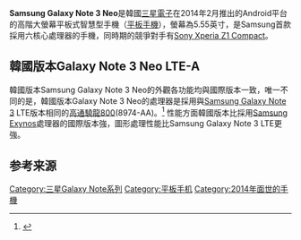 {{noteTA|G1=IT}}
{{Infobox Mobile
| name         = Samsung Galaxy Note 3 Neo <br />
SM-N750 (3G) <br />SM-N7505/7 (LTE) <br />SM-N750K/L/S (韓國版本LTE-A)
| image        = Samsung Galaxy Note 3 Neo.png
| width        = 100px
| manufacturer = [[三星電子|三星電子]]
| carrier      =
| released     = {{Start date|2013|02|01}}
| screen       = 1280×720，5.55[[英寸|in]]（14.09[[厘米|cm]]），265[[分辨率|ppi]] HD [[Super_AMOLED|Super AMOLED]]
| ext_screen   =
| camera       = {{Collapsible list
| title=
|800万[[像素|像素]][[背照式传感器|背照式传感器]]
|[[LED|LED]] flash
|[[高清视频|高清视频]]（[[1080p|1080p]]）30[[刷新率|帧/秒]]
|[[焦距|焦距]] 3.7mm
|[[光圈|光圈]] f/2.6
|[[自动对焦|自动对焦]]
|零[[快门时滞|快门时滞]]
|高清视频和照片同步摄录
|人脸识别
|[[视频防抖|视频防抖]]<ref name="GSMArena">{{cite web|url=http://www.gsmarena.com/samsung_galaxy_note_ii-review-811.php|title=Samsung Galaxy Note II N7100 preview: A closer look|date=2012-09-10|publisher=GSM Arena|accessdate=2012-09-12|archive-date=2018-12-25|archive-url=https://web.archive.org/web/20181225145925/https://www.gsmarena.com/samsung_galaxy_note_ii-review-811.php%20|dead-url=no}}</ref>}}
| 2nd_camera   = 190万像素，支持[[720p|720p]]视频录制 <br />韓國版本為210万像素，支持[[1080p|1080p]]视频录制
| os           = [[Android|Android 5.1.1]]
| input        = [[多點觸控|多點觸控]]屏、音量調控、[[距離感應器|距離感應器]]和[[光度感應器|光度感應器]]、3軸[[陀螺儀|陀螺儀]]、[[磁強計|磁強計]]、[[加速度感應器|加速度感應器]]、[[氣壓計|氣壓計]]、[[GPS|aGPS]]、[[格洛納斯系統|格洛納斯系統]]、[[FM|FM]]收音機、觸控筆
| cpu          = (3G) [[Samsung_Exynos|Samsung Exynos]] 4412 Cortex-A9（[[多核心|四核]]，[[时钟频率|1.6GHz]]） <br>4G(LTE) [[Samsung_Exynos|Samsung Exynos]] 5260 A7 + A15 （[[四核+雙核|六核]]，[[时钟频率|1.3+1.7GHz]]） <br>韓國版本4G(LTE-A) [[Qualcomm|Qualcomm]] [[骁龙|Snapdragon 800]](8974-AA) Krait 400 （[[多核心|四核]]，[[时钟频率|2.3GHz]]）<br>
| gpu          = (3G)[[ARM_Holdings|ARM]] [[Mali_(GPU)|Mali-400MP4]] (4G)[[Mali_(GPU)|Mali-T624MP4]] 韓國版本4G(LTE-A) [[Adreno|Adreno 330]] 
| interior_memory = 16[[Gigabyte|GB]]/32GB/64GB[[闪存|闪存]]
| memory       = 2GB [[隨機存取記憶體|RAM]]
| memory_card  = [[microSD|microSD]]（最大支持64GB）
| networks     = 
{{Collapsible list
|[[2G|2G]] [[GSM|GSM/GPRS/EDGE]] 850MHz/900MHz/1800MHz/1900MHz
|[[2G|2G]] [[CDMA2000|CDMA 1xRTT]] 800MHz/850MHz/1900MHz
|[[3G|3G]] [[WCDMA|WCDMA]] 850MHz/900MHz/1900MHz/2100MHz
|[[3G|3G]] [[EVDO|CDMA EV-DO]] rev 0/A/B; 800MHz/850MHz/1900MHz
|[[3G|3G]] [[TD-SCDMA|TD-SCDMA]] 1900MHz/2000Mhz
|[[3G|3G]] [[UMTS|UMTS]]/[[HSDPA|HSDPA]]/[[HSUPA|HSUPA]]/[[HSPA+|HSPA+]]/[[DC-HSUPA#Dual-Cell_HSUPA|DC-HSPA+]] 850MHz/900MHz/[[Advanced_Wireless_Services|AWS]]（1700MHz）/1900MHz/2100MHz
|[[4G|4G]] [[LTE|LTE]] Bands 1–5、7、8、11–13、17、20、25}}
| connectivity = 
{{Collapsible list
|3.5 mm [[TRS端子|TRS]]
|[[Wi-Fi|Wi-Fi]] [[802.11|802.11a/b/g/n]]
|[[Wi-Fi_Direct|Wi-Fi Direct]]
|[[蓝牙|蓝牙]]4.0
|[[USB_2.0|USB 2.0]]
|[[近場通訊|NFC]]
|[[DLNA|DLNA]]
|S Beam}}
| battery      = 内置可充电可更换[[锂离子电池|锂离子电池]]（3100[[安培小时|mAh]]，11.78[[瓦时|Wh]]，3.8[[伏特|V]]）
| size         = 长{{convert|148.4|mm|in|abbr=on}}<br />宽{{convert|77.4|mm|in|abbr=on}}<br />厚{{convert|8.6|mm|in|abbr=on}}
| weight       = {{convert|162.5|g|oz|abbr=on}}
| music        = 
'''音频''' [[MP3|MP3]]、[[Ogg|Ogg]]、[[Windows_Media_Audio|WMA]]、[[Advanced_Audio_Coding|AAC/AAC＋/eAAC＋]]、[[Adaptive_Multi-Rate_audio_codec|AMR-NB]]/[[Adaptive_Multi-Rate_Wideband|WB]]、[[MIDI|MIDI]]、[[WAV|WAV]]、[[Dolby_AC-3|AC-3]]、[[FLAC|FLAC]]
'''视频''' [[MPEG-4|MPEG-4]]、[[H.264/MPEG-4_AVC|H.264]]、[[H.263|H.263]]、[[DivX|DivX]]、[[VC-1|VC-1]]、[[VP8|VP8]]、[[Windows_Media_Video|WMV7/8/9]]、[[Sorenson_codec|Sorenson Spark]]、[[Audio_Video_Interleave|AVI]]、[[Matroska|MKV]]、[[WebM|WebM]]
| series       = [[Samsung_Galaxy|Samsung Galaxy]]
| related      = [[Samsung_Galaxy_Note_3|Samsung Galaxy Note 3]]
| successor    = [[Samsung_Galaxy_Note_Edge|Samsung Galaxy Note Edge]]
}}

'''Samsung Galaxy Note 3 Neo'''是韓國[[三星電子|三星電子]]在2014年2月推出的Android平台的高階大螢幕平板式智慧型手機（[[平板手機|平板手機]]），螢幕為5.55英寸，是Samsung首款採用六核心處理器的手機，同時期的競爭對手有[[Sony_Xperia_Z1_Compact|Sony Xperia Z1 Compact]]。

==韓國版本Galaxy Note 3 Neo LTE-A==
韓國版本Samsung Galaxy Note 3 Neo的外觀各功能均與國際版本一致，唯一不同的是，韓國版本Galaxy Note 3 Neo的處理器是採用與[[Samsung_Galaxy_Note_3|Samsung Galaxy Note 3]] LTE版本相同的[[Qualcomm|高通]][[高通驍龍|驍龍800]](8974-AA)。<ref name="新浪香港-數碼">{{cite web|url=http://digital.sina.com.hk/news/-7-1490767/1.html|title=Samsung Note 3 Neo韓版大升級：配上驍龍800|date=2014-03-03|publisher=Sina HK digital|accessdate=2014-03-13|deadurl=yes|archiveurl=https://web.archive.org/web/20140724133512/http://digital.sina.com.hk/news/-7-1490767/1.html|archivedate=2014-07-24}}</ref>
性能方面韓國版本比採用[[Samsung_Exynos|Samsung Exynos]]處理器的國際版本強，圖形處理性能比Samsung Galaxy Note 3 LTE更強。

==参考来源==
{{reflist}}

{{Galaxy Note}}

[[Category:三星Galaxy_Note系列|Category:三星Galaxy Note系列]]
[[Category:平板手机|Category:平板手机]]
[[Category:2014年面世的手機|Category:2014年面世的手機]]
